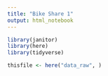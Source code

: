 ```yaml
---
title: "Bike Share 1"
output: html_notebook
---
```


```r
library(janitor)
library(here)
library(tidyverse)
```

```r
thisfile <- here("data_raw", )
```

